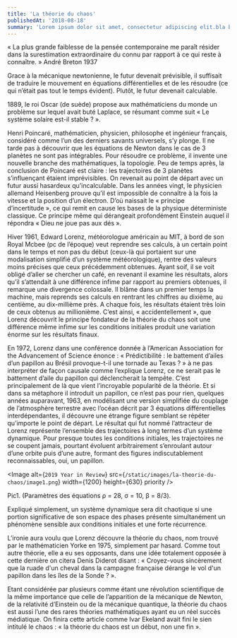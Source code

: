 ```yaml
---
title: 'La théorie du chaos'
publishedAt: '2018-08-18'
summary: 'Lorem ipsum dolor sit amet, consectetur adipiscing elit.bla bla blaLorem ipsum dolor sit amet, consectetur adipiscing elit.bla bla blaLorem ipsum dolor sit amet, consectetur adipiscing elit.'
---
```


« La plus grande faiblesse de la pensée contemporaine me paraît résider dans la surestimation extraordinaire du connu par rapport à ce qui reste à connaître. » André Breton 1937

Grace à la mécanique newtonienne, le futur devenait prévisible, il suffisait de traduire le mouvement en équations différentielles et de les résoudre (ce qui n’était pas tout le temps évident). Plutôt, le futur devenait calculable.

1889, le roi Oscar (de suède) propose aux mathématiciens du monde un problème sur lequel avait buté Laplace, se résumant comme suit « Le système solaire est-il stable ? ».

Henri Poincaré, mathématicien, physicien, philosophe et ingénieur français, considéré comme l’un des derniers savants universels, s’y plonge. Il ne tarde pas à découvrir que les équations de Newton dans le cas de 3 planètes ne sont pas intégrables. Pour résoudre ce problème, il invente une nouvelle branche des mathématiques, la topologie. Peu de temps après, la conclusion de Poincaré est claire : les trajectoires de 3 planètes s’influençant étaient imprévisibles. On revenait au point de départ avec un futur aussi hasardeux qu’incalculable. Dans les années vingt, le physicien allemand Heisenberg prouve qu’il est impossible de connaître à la fois la vitesse et la position d’un électron. D’où naissait le « principe d’incertitude », ce qui remit en cause les bases de la physique déterministe classique. Ce principe même qui dérangeait profondément Einstein auquel il répondra « Dieu ne joue pas aux dés ».

Hiver 1961, Edward Lorenz, météorologue américain au MIT, à bord de son Royal Mcbee (pc de l’époque) veut reprendre ses calculs, à un certain point dans le temps et non pas du début (ceux-là qui portaient sur une modalisation simplifié d’un système météorologique), rentre des valeurs moins précises que ceux précédemment obtenues. Ayant soif, il se voit obligé d’aller se chercher un café, en revenant il examine les résultats, alors qu’il s’attendait à une différence infime par rapport au premiers obtenues, il remarque une divergence colossale. Il blâme dans un premier temps la machine, mais reprends ses calculs en rentrant les chiffres au dixième, au centième, au dix-millième près. A chaque fois, les résultats étaient très loin de ceux obtenus au millionième. C’est ainsi, « accidentellement », que Lorenz découvrit le principe fondateur de la théorie du chaos soit une différence même infime sur les conditions initiales produit une variation énorme sur les résultats finaux.

En 1972, Lorenz dans une conférence donnée à l’American Association for the Advancement of Science énonce : « Prédictibilité : le battement d’ailes d’un papillon au Brésil provoque-t-il une tornade au Texas ? » à ne pas interpréter de façon causale comme l’explique Lorenz, ce ne serait pas le battement d’aile du papillon qui déclencherait la tempête. C’est principalement de là que vient l’incroyable popularité de la théorie. Et si dans sa métaphore il introduit un papillon, ce n’est pas pour rien, quelques années auparavant, 1963, en modélisant une version simplifiée du couplage de l’atmosphère terrestre avec l’océan décrit par 3 équations différentielles interdépendantes, il découvre une étrange figure semblant se répéter qu’importe le point de départ. Le résultat qui fut nommé l’attracteur de Lorenz représente l’ensemble des trajectoires à long termes d’un système dynamique. Pour presque toutes les conditions initiales, les trajectoires ne se coupent jamais, pourtant évoluent arbitrairement s’enroulant autour d’une orbite puis d’une autre, formant des figures indiscutablement reconnaissables, oui, un papillon.

<Image
  alt={`2019 Year in Review`}
  src={`/static/images/la-theorie-du-chaos/image1.png`}
  width={1200}
  height={630}
  priority
/>

Pic1. (Paramètres des équations ρ = 28, σ = 10, β = 8/3).

Expliqué simplement, un système dynamique sera dit chaotique si une portion significative de son espace des phases présente simultanément un phénomène sensible aux conditions initiales et une forte récurrence.

L’ironie aura voulu que Lorenz découvre la théorie du chaos, nom trouvé par le mathématicien Yorke en 1975, simplement par hasard. Comme tout autre théorie, elle a eu ses opposants, dans une idée totalement opposée à cette dernière on citera Denis Diderot disant : « Croyez-vous sincèrement que la ruade d'un cheval dans la campagne française dérange le vol d'un papillon dans les îles de la Sonde ? ».

Etant considérée par plusieurs comme étant une révolution scientifique de la même importance que celle de l’apparition de la mécanique de Newton, de la relativité d’Einstein ou de la mécanique quantique, la théorie du chaos est aussi l’une des rares théories mathématiques ayant eu un réel succès médiatique. On finira cette article comme Ivar Ekeland avait fini le sien intitulé le chaos : « la théorie du chaos est un début, non une fin ».
